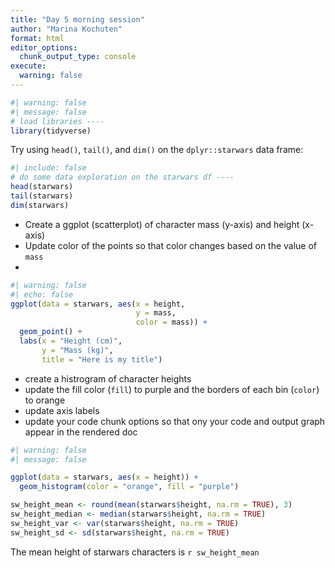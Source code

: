 ```yaml
---
title: "Day 5 morning session"
author: "Marina Kochuten"
format: html
editor_options: 
  chunk_output_type: console
execute: 
  warning: false
---
```


```r
#| warning: false
#| message: false
# load libraries ----
library(tidyverse)
```

Try using `head()`, `tail()`, and `dim()` on the `dplyr::starwars` data frame:

```r
#| include: false
# do some data exploration on the starwars df ----
head(starwars)
tail(starwars)
dim(starwars)
```

- Create a ggplot (scatterplot) of character mass (y-axis) and height (x-axis)
- Update color of the points so that color changes based on the value of `mass`
- 

```r
#| warning: false
#| echo: false
ggplot(data = starwars, aes(x = height, 
                            y = mass, 
                            color = mass)) +
  geom_point() +
  labs(x = "Height (cm)", 
       y = "Mass (kg)",
       title = "Here is my title")
```

 - create a histrogram of character heights
 - update the fill color (`fill`) to purple and the borders of each bin (`color`) to orange
 - update axis labels
 - update your code chunk options so that ony your code and output graph appear in the rendered doc

```r
#| warning: false
#| message: false

ggplot(data = starwars, aes(x = height)) +
  geom_histogram(color = "orange", fill = "purple")


```


```r
sw_height_mean <- round(mean(starwars$height, na.rm = TRUE), 3)
sw_height_median <- median(starwars$height, na.rm = TRUE)
sw_height_var <- var(starwars$height, na.rm = TRUE)
sw_height_sd <- sd(starwars$height, na.rm = TRUE)
```

The mean height of starwars characters is `r sw_height_mean`



